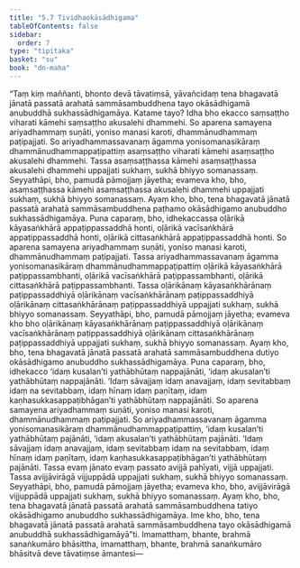 ```yaml
---
title: "5.7 Tividhaokāsādhigama"
tableOfContents: false
sidebar:
  order: 7
type: "tipitaka"
basket: "su"
book: "dn-maha"
---
```



<DynamicBreadcrumb />

<Division number="288" book="dn-maha">

<Paragraph number="633" book="dn-maha">
“Taṃ kiṃ maññanti, bhonto devā tāvatiṃsā, yāvañcidaṃ tena bhagavatā jānatā passatā arahatā sammāsambuddhena tayo okāsādhigamā anubuddhā sukhassādhigamāya. Katame tayo? Idha bho ekacco saṃsaṭṭho viharati kāmehi saṃsaṭṭho akusalehi dhammehi. So aparena samayena ariyadhammaṃ suṇāti, yoniso manasi karoti, dhammānudhammaṃ paṭipajjati. So ariyadhammassavanaṃ āgamma yonisomanasikāraṃ dhammānudhammappaṭipattiṃ asaṃsaṭṭho viharati kāmehi asaṃsaṭṭho akusalehi dhammehi. Tassa asaṃsaṭṭhassa kāmehi asaṃsaṭṭhassa akusalehi dhammehi uppajjati sukhaṃ, sukhā bhiyyo somanassaṃ. Seyyathāpi, bho, pamudā pāmojjaṃ jāyetha; evameva kho, bho, asaṃsaṭṭhassa kāmehi asaṃsaṭṭhassa akusalehi dhammehi uppajjati sukhaṃ, sukhā bhiyyo somanassaṃ. Ayaṃ kho, bho, tena bhagavatā jānatā passatā arahatā sammāsambuddhena paṭhamo okāsādhigamo anubuddho sukhassādhigamāya.
</Paragraph>

<Paragraph number="634" book="dn-maha">
Puna caparaṃ, bho, idhekaccassa oḷārikā kāyasaṅkhārā appaṭippassaddhā honti, oḷārikā vacīsaṅkhārā appaṭippassaddhā honti, oḷārikā cittasaṅkhārā appaṭippassaddhā honti. So aparena samayena ariyadhammaṃ suṇāti, yoniso manasi karoti, dhammānudhammaṃ paṭipajjati. Tassa ariyadhammassavanaṃ āgamma yonisomanasikāraṃ dhammānudhammappaṭipattiṃ oḷārikā kāyasaṅkhārā paṭippassambhanti, oḷārikā vacīsaṅkhārā paṭippassambhanti, oḷārikā cittasaṅkhārā paṭippassambhanti. Tassa oḷārikānaṃ kāyasaṅkhārānaṃ paṭippassaddhiyā oḷārikānaṃ vacīsaṅkhārānaṃ paṭippassaddhiyā oḷārikānaṃ cittasaṅkhārānaṃ paṭippassaddhiyā uppajjati sukhaṃ, sukhā bhiyyo somanassaṃ. Seyyathāpi, bho, pamudā pāmojjaṃ jāyetha; evameva kho bho oḷārikānaṃ kāyasaṅkhārānaṃ paṭippassaddhiyā oḷārikānaṃ vacīsaṅkhārānaṃ paṭippassaddhiyā oḷārikānaṃ cittasaṅkhārānaṃ paṭippassaddhiyā uppajjati sukhaṃ, sukhā bhiyyo somanassaṃ. Ayaṃ kho, bho, tena bhagavatā jānatā passatā arahatā sammāsambuddhena dutiyo okāsādhigamo anubuddho sukhassādhigamāya.
</Paragraph>

<Paragraph number="635" book="dn-maha">
Puna caparaṃ, bho, idhekacco ‘idaṃ kusalan’ti yathābhūtaṃ nappajānāti, ‘idaṃ akusalan’ti yathābhūtaṃ nappajānāti. ‘Idaṃ sāvajjaṃ idaṃ anavajjaṃ, idaṃ sevitabbaṃ idaṃ na sevitabbaṃ, idaṃ hīnaṃ idaṃ paṇītaṃ, idaṃ kaṇhasukkasappaṭibhāgan’ti yathābhūtaṃ nappajānāti. So aparena samayena ariyadhammaṃ suṇāti, yoniso manasi karoti, dhammānudhammaṃ paṭipajjati. So ariyadhammassavanaṃ āgamma yonisomanasikāraṃ dhammānudhammappaṭipattiṃ, ‘idaṃ kusalan’ti yathābhūtaṃ pajānāti, ‘idaṃ akusalan’ti yathābhūtaṃ pajānāti. ‘Idaṃ sāvajjaṃ idaṃ anavajjaṃ, idaṃ sevitabbaṃ idaṃ na sevitabbaṃ, idaṃ hīnaṃ idaṃ paṇītaṃ, idaṃ kaṇhasukkasappaṭibhāgan’ti yathābhūtaṃ pajānāti. Tassa evaṃ jānato evaṃ passato avijjā pahīyati, vijjā uppajjati. Tassa avijjāvirāgā vijjuppādā uppajjati sukhaṃ, sukhā bhiyyo somanassaṃ. Seyyathāpi, bho, pamudā pāmojjaṃ jāyetha; evameva kho, bho, avijjāvirāgā vijjuppādā uppajjati sukhaṃ, sukhā bhiyyo somanassaṃ. Ayaṃ kho, bho, tena bhagavatā jānatā passatā arahatā sammāsambuddhena tatiyo okāsādhigamo anubuddho sukhassādhigamāya. Ime kho, bho, tena bhagavatā jānatā passatā arahatā sammāsambuddhena tayo okāsādhigamā anubuddhā sukhassādhigamāyā”ti. Imamatthaṃ, bhante, brahmā sanaṅkumāro bhāsittha, imamatthaṃ, bhante, brahmā sanaṅkumāro bhāsitvā deve tāvatiṃse āmantesi—
</Paragraph>
</Division>